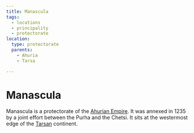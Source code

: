 ```yaml
---
title: Manascula
tags:
  - locations
  - principality
  - protectorate
location:
  type: protectorate
  parents:
    - Ahuria
    - Tarsa

---
```


<Stub />

# Manascula

Manascula is a protectorate of the [Ahurian Empire](/locations/ahuria). It was
annexed in 1235 by a joint effort between the Purha and the Chetsi. It sits at
the westermost edge of the [Tarsan](/locations/tarsa) continent.
